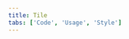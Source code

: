 ```yaml
---
title: Tile
tabs: ['Code', 'Usage', 'Style']
---
```


<ComponentCode
    name="Tile"
    component="tile"
    variation="tile"
    hasReactVersion
    hasVueVersion="tile--default"
    >
</ComponentCode>
<ComponentCode
    name="Clickable tile"
    component="tile"
    variation="tile--clickable"
     hasReactVersion
    hasVueVersion="tile--clickable"
    >
</ComponentCode>
<ComponentCode
    name="Selectable tile"
    component="tile"
    variation="tile--selectable"
    hasReactVersion
    hasVueVersion="tile--selectable"
    >
</ComponentCode>
<ComponentCode
    name="Expandable tile"
    component="tile"
    variation="tile--expandable"
    hasReactVersion
    hasVueVersion="tile--expandable"
    >
</ComponentCode>
<ComponentCode
    name="Grid tile"
    component="tile"
    variation="tile--grid"
    hasReactVersion
    >
</ComponentCode>
<ComponentDocs component="tile" ></ComponentDocs>
